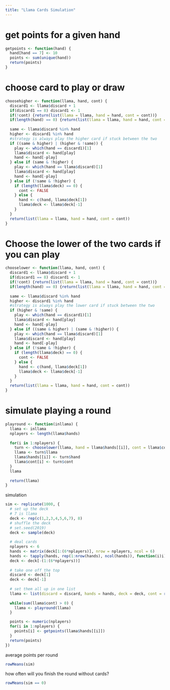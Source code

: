 ```yaml
---
title: "Llama Cards Simulation"
---
```


# get points for a given hand
```r
getpoints <- function(hand) {
  hand[hand == 7] <- 10
  points <- sum(unique(hand))
  return(points)
}
```

# choose card to play or draw
```r
choosehigher <- function(llama, hand, cont) {
  discard1 <- llama$discard + 1
  if(discard1 == 8) discard1 <- 1
  if(!cont) {return(list(llama = llama, hand = hand, cont = cont))}
  if(length(hand) == 0) {return(list(llama = llama, hand = hand, cont = FALSE))}
  
  same <- llama$discard %in% hand
  higher <- discard1 %in% hand
  #strategy is always play the higher card if stuck between the two
  if ((same & higher) | (higher & !same)) {
    play <- which(hand == discard1)[1]
    llama$discard <- hand[play]
    hand <- hand[-play]
  } else if (same & !higher) {
    play <- which(hand == llama$discard)[1]
    llama$discard <- hand[play]
    hand <- hand[-play]
  } else if (!same & !higher) {
    if (length(llama$deck) == 0) {
      cont <- FALSE
    } else {
      hand <- c(hand, llama$deck[1])
      llama$deck <- llama$deck[-1]
    }
  }
  return(list(llama = llama, hand = hand, cont = cont))
}
```

# Choose the lower of the two cards if you can play
```r
chooselower <- function(llama, hand, cont) {
  discard1 <- llama$discard + 1
  if(discard1 == 8) discard1 <- 1
  if(!cont) {return(list(llama = llama, hand = hand, cont = cont))}
  if(length(hand) == 0) {return(list(llama = llama, hand = hand, cont = FALSE))}
  
  same <- llama$discard %in% hand
  higher <- discard1 %in% hand
  #strategy is always play the lower card if stuck between the two
  if (higher & !same) {
    play <- which(hand == discard1)[1]
    llama$discard <- hand[play]
    hand <- hand[-play]
  } else if ((same & higher) | (same & !higher)) {
    play <- which(hand == llama$discard)[1]
    llama$discard <- hand[play]
    hand <- hand[-play]
  } else if (!same & !higher) {
    if (length(llama$deck) == 0) {
      cont <- FALSE
    } else {
      hand <- c(hand, llama$deck[1])
      llama$deck <- llama$deck[-1]
    }
  }
  return(list(llama = llama, hand = hand, cont = cont))
}
```

# simulate playing a round
```r
playround <- function(inllama) {
  llama <- inllama
  nplayers <- length(llama$hands)
  
  for(i in 1:nplayers) {
    turn <- chooselower(llama, hand = llama$hands[[i]], cont = llama$cont[i])
    llama <- turn$llama
    llama$hands[[i]] <- turn$hand
    llama$cont[i] <- turn$cont
  }
  llama
  
  return(llama)
}
```

simulation
```r
sim <- replicate(1000, {
  # set up the deck
  # 7 is llama
  deck <- rep(c(1,2,3,4,5,6,7), 8)
  # shuffle the deck
  # set.seed(2019)
  deck <- sample(deck)
  
  # deal cards
  nplayers <- 6
  hands <- matrix(deck[1:(6*nplayers)], nrow = nplayers, ncol = 6)
  hands <- tapply(hands, rep(1:nrow(hands), ncol(hands)), function(i)i)
  deck <- deck[-(1:(6*nplayers))]
  
  # take one off the top
  discard <- deck[1]
  deck <- deck[-1]
  
  # set them all up in one list
  llama <- list(discard = discard, hands = hands, deck = deck, cont = rep(TRUE, nplayers))
  
  while(sum(llama$cont) > 0) {
    llama <- playround(llama)
  }

  points <- numeric(nplayers)
  for(i in 1:nplayers) {
    points[i] <- getpoints(llama$hands[[i]])
  }
  return(points)
})
```

average points per round
```r
rowMeans(sim)
```

how often will you finish the round without cards?
```r
rowMeans(sim == 0)
```
